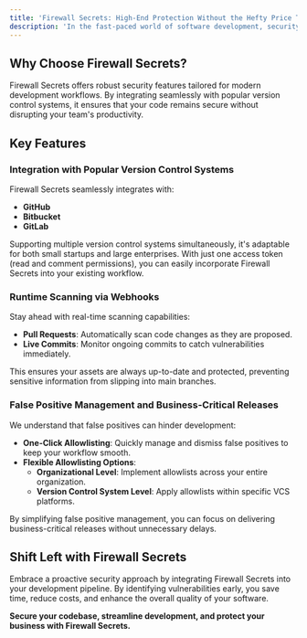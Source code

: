 ```yaml
---
title: 'Firewall Secrets: High-End Protection Without the Hefty Price Tag'
description: 'In the fast-paced world of software development, security is paramount. **Firewall Secrets** is crafted to deliver the same level of protection as premium security solutions but without the exorbitant costs. Our mission is to empower businesses to "shift left"—to identify and prevent security issues early in the development process rather than reacting after the damage is done.'
---
```



## Why Choose Firewall Secrets?

Firewall Secrets offers robust security features tailored for modern development workflows. By integrating seamlessly with popular version control systems, it ensures that your code remains secure without disrupting your team's productivity.

## Key Features

### **Integration with Popular Version Control Systems**

Firewall Secrets seamlessly integrates with:

- **GitHub**
- **Bitbucket**
- **GitLab**

Supporting multiple version control systems simultaneously, it's adaptable for both small startups and large enterprises. With just one access token (read and comment permissions), you can easily incorporate Firewall Secrets into your existing workflow.

### **Runtime Scanning via Webhooks**

Stay ahead with real-time scanning capabilities:

- **Pull Requests**: Automatically scan code changes as they are proposed.
- **Live Commits**: Monitor ongoing commits to catch vulnerabilities immediately.

This ensures your assets are always up-to-date and protected, preventing sensitive information from slipping into main branches.

### **False Positive Management and Business-Critical Releases**

We understand that false positives can hinder development:

- **One-Click Allowlisting**: Quickly manage and dismiss false positives to keep your workflow smooth.
- **Flexible Allowlisting Options**:
  - **Organizational Level**: Implement allowlists across your entire organization.
  - **Version Control System Level**: Apply allowlists within specific VCS platforms.

By simplifying false positive management, you can focus on delivering business-critical releases without unnecessary delays.

## Shift Left with Firewall Secrets

Embrace a proactive security approach by integrating Firewall Secrets into your development pipeline. By identifying vulnerabilities early, you save time, reduce costs, and enhance the overall quality of your software.

**Secure your codebase, streamline development, and protect your business with Firewall Secrets.**
